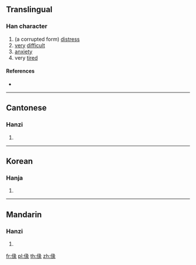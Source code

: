 ==Translingual==

===Han character===
{{Han char|rn=9|rad=人|as=09|sn=11|four=|canj=OVNO|ids=⿰亻彖}}

# (a corrupted form) [[distress]]
# [[very]] [[difficult]]
# [[anxiety]]
# very [[tired]]

====References====
* {{Han ref|kx=0111.160|hdz=10198.090|uh=3470|ud=13424}}

----

==Cantonese==

===Hanzi===
{{yue-hanzi|jyut=[[fui4]]|y=fui4}}

# {{defn|lang=yue|sort=人09}}

----

==Korean==

===Hanja===
{{ko-hanja|hangeul=훼|rv=hwe|mr=hwe|y=hwey|eumhun=게으르다|ehrv=geeureuda|ehmr=keŭrŭda|ehy=keuluta}}

# {{defn|lang=ko|sort=人09}}

----

==Mandarin==

===Hanzi===
{{cmn-hanzi|pin=[[huì]] ([[hui4]])|wg=hui<sup>4</sup>}}

# {{defn|lang=cmn|sort=人09}}

[[fr:㑰]]
[[pl:㑰]]
[[th:㑰]]
[[zh:㑰]]